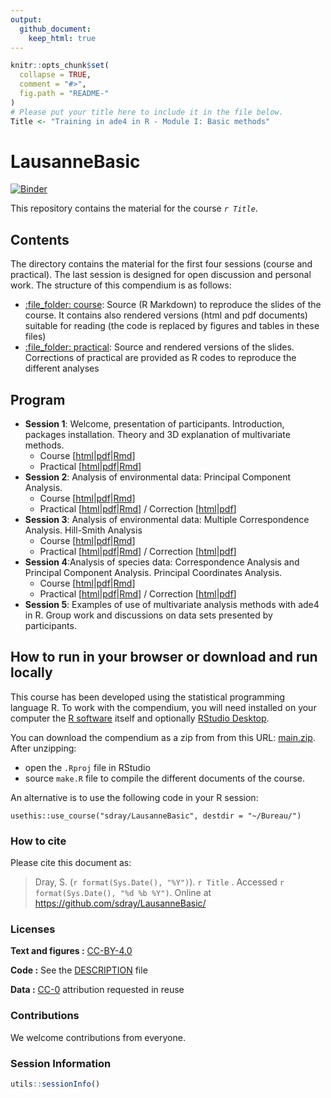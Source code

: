 ```yaml
---
output:
  github_document:
    keep_html: true
---
```


<!-- README.md is generated from README.Rmd. Please edit that file -->

```r
knitr::opts_chunk$set(
  collapse = TRUE,
  comment = "#>",
  fig.path = "README-"
)
# Please put your title here to include it in the file below.
Title <- "Training in ade4 in R - Module I: Basic methods"
```

# LausanneBasic

[![Binder](https://mybinder.org/badge_logo.svg)](https://mybinder.org/v2/gh/sdray/LausanneBasic/main?urlpath=rstudio)

This repository contains the material for the course *`r Title`*. 


## Contents

The directory contains the material for the first four sessions (course and practical). The last session is designed for open discussion and personal work. The structure of this compendium is as follows:

  - [:file\_folder: course](course): Source (R Markdown) to reproduce the slides of the course. It contains also rendered versions (html and pdf documents) suitable for reading (the code is replaced by figures and tables in these files)
  - [:file\_folder: practical](practical): Source and rendered versions of the slides. Corrections of practical are provided as R codes to reproduce the different analyses

## Program
* **Session 1**: Welcome, presentation of participants. Introduction, packages installation. Theory and 3D explanation of multivariate methods.
    - Course [[html](course/session1/session1.html)|[pdf](course/session1/session1.pdf)|[Rmd](course/session1/session1.Rmd)]
    - Practical [[html](course/session2/session2.html)|[pdf](course/session2/session2.pdf)|[Rmd](course/session2/session2.Rmd)]
* **Session 2**: Analysis of environmental data: Principal Component Analysis.
    - Course [[html](course/session2/session2.html)|[pdf](course/session2/session2.pdf)|[Rmd](course/session2/session2.Rmd)]
    - Practical [[html](practical/session2/session2.html)|[pdf](practical/session2/session2.pdf)|[Rmd](practical/session2/session2.Rmd)] / Correction [[html](practical/session2/session2-corrected.html)|[pdf](practical/session2/session2-corrected.pdf)]
* **Session 3**: Analysis of environmental data: Multiple Correspondence Analysis. Hill-Smith Analysis
    - Course [[html](course/session3/session3.html)|[pdf](course/session3/session3.pdf)|[Rmd](course/session3/session3.Rmd)]
    - Practical [[html](practical/session3/session3.html)|[pdf](practical/session3/session3.pdf)|[Rmd](practical/session3/session3.Rmd)] / Correction [[html](practical/session3/session3-corrected.html)|[pdf](practical/session3/session3-corrected.pdf)]
* **Session 4**:Analysis of species data: Correspondence Analysis and Principal Component Analysis. Principal Coordinates Analysis.
    - Course [[html](course/session4/session4.html)|[pdf](course/session4/session4.pdf)|[Rmd](course/session4/session4.Rmd)]
    - Practical [[html](practical/session4/session4.html)|[pdf](practical/session4/session4.pdf)|[Rmd](practical/session4/session4.Rmd)] / Correction [[html](practical/session4/session4-corrected.html)|[pdf](practical/session4/session4-corrected.pdf)]
* **Session 5**: Examples of use of multivariate analysis methods with ade4 in R. Group work and discussions on data sets presented by participants.


## How to run in your browser or download and run locally

This course has been developed using the statistical programming
language R. To work with the compendium, you will need
installed on your computer the [R software](https://cloud.r-project.org/)
itself and optionally [RStudio Desktop](https://rstudio.com/products/rstudio/download/).

You can download the compendium as a zip from from this URL:
[main.zip](https://github.com/sdray/LausanneBasic/archive/refs/heads/main.zip). After unzipping:

- open the `.Rproj` file in RStudio
- source `make.R` file to compile the different documents of the course.

An alternative is to use the following code in your R session:

`usethis::use_course("sdray/LausanneBasic", destdir = "~/Bureau/")`

### How to cite

Please cite this document as:

> Dray, S. (`r format(Sys.Date(), "%Y")`). `r Title` . Accessed `r format(Sys.Date(), "%d %b %Y")`. Online at <https://github.com/sdray/LausanneBasic/>


### Licenses

**Text and figures :**  [CC-BY-4.0](http://creativecommons.org/licenses/by/4.0/)

**Code :** See the [DESCRIPTION](DESCRIPTION) file

**Data :** [CC-0](http://creativecommons.org/publicdomain/zero/1.0/) attribution requested in reuse

### Contributions

We welcome contributions from everyone. 

### Session Information
```r
utils::sessionInfo()
```
